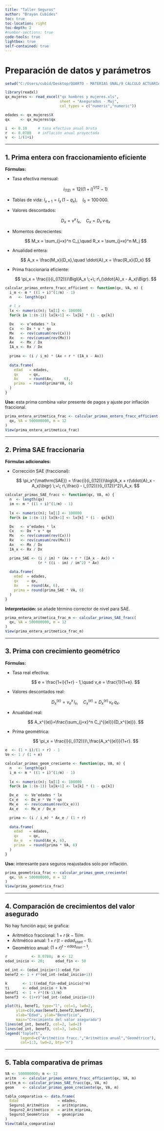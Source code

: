 ```yaml
---
title: "Taller Seguros"
author: "Brayan Cubides"
toc: true
toc-location: right
toc-depth: 2
#number-sections: true
code-tools: true
lightbox: true
self-contained: true   
---
```


# Preparación de datos y parámetros

```r
setwd("C:/Users/cubid/Desktop/QUARTO - MATERIAS UNAL/9 CÁLCULO ACTUARIAL/Corte 3 - Seguros")

library(readxl)
qx_mujeres <- read_excel("qx hombres y mujeres.xls",
                         sheet = "Asegurados - Muj",
                         col_types = c("numeric","numeric"))

edades <- qx_mujeres$X
qx     <- qx_mujeres$qx

i  <- 0.10     # tasa efectiva anual bruta
r  <- 0.0788   # inflación anual proyectada
v  <- 1/(1+i)
```

---

## 1. Prima entera con fraccionamiento eficiente

**Fórmulas:**

* Tasa efectiva mensual:

  $$
    i_{(12)} = 12\bigl((1+i)^{1/12}-1\bigr)
  $$
* Tablas de vida:
  $\displaystyle l_{x+1} = l_x\,(1 - q_x),\quad l_0 = 100\,000.$
* Valores descontados:

  $$
    D_x = v^x\,l_x,\quad C_x = D_x\,v\,q_x
  $$
* Momentos decrecientes:

  $$
    M_x = \sum_{j=x}^n C_j,\quad R_x = \sum_{j=x}^n M_j
  $$
* Anualidad entera:

  $$
    A_x = \frac{M_x}{D_x},\quad \ddot{A}_x = \frac{R_x}{D_x}
  $$
* Prima fraccionaria eficiente:

  $$
    \pi_x = \frac{i}{i_{(12)}}\Bigl(A_x \;+\; r\,(\ddot{A}_x - A_x)\Bigr).
  $$

```r
calcular_primas_entero_fracc_efficient <- function(qx, VA, m) {
  i_m <- m * ((1 + i)^(1/m) - 1)
  n   <- length(qx)
  
  # l_x
  lx <- numeric(n); lx[1] <- 100000
  for(k in 1:(n-1)) lx[k+1] <- lx[k] * (1 - qx[k])

  Dx   <- v^edades * lx
  Cx   <- Dx * v * qx
  Mx   <- rev(cumsum(rev(Cx)))
  Rx   <- rev(cumsum(rev(Mx)))
  Ax   <- Mx / Dx
  IA_x <- Rx / Dx
  
  prima <- (i / i_m) * (Ax + r * (IA_x - Ax))
  
  data.frame(
    edad   = edades,
    qx     = qx,
    Ax     = round(Ax,     6),
    prima  = round(prima*VA, 6)
  )
}
```

**Uso:** esta prima combina valor presente de pagos y ajuste por inflación fraccional.

```r
prima_entera_aritmetica_frac <- calcular_primas_entero_fracc_efficient(
  qx, VA = 500000000, m = 12
)
View(prima_entera_aritmetica_frac)
```

---

## 2. Prima SAE fraccionaria

**Fórmulas adicionales:**

* Corrección SAE (fraccional):

  $$
    \pi_x^{\mathrm{SAE}} 
      = \frac{i}{i_{(12)}}\bigl(A_x + r(\ddot{A}_x - A_x)\bigr)
      \;+\; r\,\frac{i - i_{(12)}}{i_{(12)}^2}\,A_x.
  $$

```r
calcular_primas_SAE_fracc <- function(qx, VA, m) {
  n  <- length(qx)
  im <- m * ((1 + i)^(1/m) - 1)
  
  lx <- numeric(n); lx[1] <- 100000
  for(k in 1:(n-1)) lx[k+1] <- lx[k] * (1 - qx[k])

  Dx   <- v^edades * lx
  Cx   <- Dx * v * qx
  Mx   <- rev(cumsum(rev(Cx)))
  Rx   <- rev(cumsum(rev(Mx)))
  Ax   <- Mx / Dx
  IA_x <- Rx / Dx

  prima_SAE <- (i / im) * (Ax + r * (IA_x - Ax)) +
               (r * ((i - im) / im^2) * Ax)
  
  data.frame(
    edad  = edades,
    qx    = qx,
    Ax    = round(Ax, 6),
    prima = round(prima_SAE * VA, 6)
  )
}
```

**Interpretación:** se añade término corrector de nivel para SAE.

```r
prima_entera_aritmetica_frac_m <- calcular_primas_SAE_fracc(
  qx, VA = 500000000, m = 12
)
View(prima_entera_aritmetica_frac_m)
```

---

## 3. Prima con crecimiento geométrico

**Fórmulas:**

* Tasa real efectiva:

  $$
    e = \frac{1+i}{1+r} - 1,\quad v_e = \frac{1}{1+e}.
  $$
* Valores descontados real:

  $$
    D_x^{(e)}=v_e^x\,l_x,\quad C_x^{(e)}=D_x^{(e)}\,v_e\,q_x.
  $$
* Anualidad real:

  $$
    A_x^{(e)}=\frac{\sum_{j=x}^n C_j^{(e)}}{D_x^{(e)}}.
  $$
* Prima geométrica:

  $$
    \pi_x = \frac{i}{i_{(12)}}\,\frac{A_x^{(e)}}{1+r}.
  $$

```r
e  <- (1 + i)/(1 + r) - 1
Ve <- 1 / (1 + e)

calcular_primas_geom_creciente <- function(qx, VA, m) {
  n   <- length(qx)
  i_m <- m * ((1 + i)^(1/m) - 1)
  
  lx <- numeric(n); lx[1] <- 100000
  for(k in 1:(n-1)) lx[k+1] <- lx[k] * (1 - qx[k])

  Dx_e   <- Ve^edades * lx
  Cx_e   <- Dx_e * Ve * qx
  Mx_e   <- rev(cumsum(rev(Cx_e)))
  Ax_e   <- Mx_e / Dx_e

  prima <- (i / i_m) * Ax_e / (1 + r)
  
  data.frame(
    edad   = edades,
    qx     = qx,
    Ax_e   = round(Ax_e, 6),
    prima  = round(prima * VA, 6)
  )
}
```

**Uso:** interesante para seguros reajustados solo por inflación.

```r
prima_geometrica_frac <- calcular_primas_geom_creciente(
  qx, VA = 500000000, m = 12
)
View(prima_geometrica_frac)
```

---

## 4. Comparación de crecimientos del valor asegurado

No hay función aquí; se grafica:

* Aritmético fraccional: $1 + r\,(k-1)/m$.
* Aritmético anual: $1 + r\,(t-edad_{start}-1)$.
* Geométrico anual: $(1+r)^{t-edad_{start}-1}$.

```r
r           <- 0.0788;  m <- 12
edad_inicio <- 20;     edad_fin <- 50

ed_int <- (edad_inicio+1):edad_fin
benef2 <- 1 + r*(ed_int-(edad_inicio+1))

k       <- 1:((edad_fin-edad_inicio)*m)
ti      <- edad_inicio + k/m
benef1  <- 1 + r*((k-1)/m)
benef3  <- (1+r)^(ed_int-(edad_inicio+1))

plot(ti, benef1, type="l", col=1, lwd=2,
     ylim=c(0,max(benef1,benef2,benef3)),
     xlab="Edad", ylab="Beneficio",
     main="Crecimiento del valor asegurado")
lines(ed_int, benef2, col=2, lwd=2)
lines(ed_int, benef3, col=3, lwd=2)
legend("topleft",
       legend=c("Aritmético fracc.","Aritmético anual","Geométrico"),
       col=1:3, lwd=2, bty="n")
```

---

## 5. Tabla comparativa de primas

```r
VA <- 500000000; m <- 12
aritm   <- calcular_primas_entero_fracc_efficient(qx, VA, m)
aritm_m <- calcular_primas_SAE_fracc(qx, VA, m)
geom    <- calcular_primas_geom_creciente(qx, VA, m)

tabla_comparativa <- data.frame(
  Edad                  = edades,
  Seguro1_Aritmético    = aritm$prima,
  Seguro2_Aritmético_m  = aritm_m$prima,
  Seguro3_Geométrico    = geom$prima
)
View(tabla_comparativa)
```


